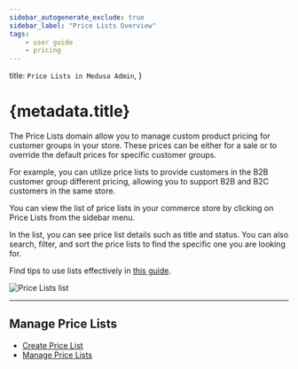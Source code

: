 ```yaml
---
sidebar_autogenerate_exclude: true
sidebar_label: "Price Lists Overview"
tags:
    - user guide
    - pricing
---
```


  title: `Price Lists in Medusa Admin`,
}

# {metadata.title}

The Price Lists domain allow you to manage custom product pricing for customer groups in your store. These prices can be either for a sale or to override the default prices for specific customer groups.

For example, you can utilize price lists to provide customers in the B2B customer group different pricing, allowing you to support B2B and B2C customers in the same store.

You can view the list of price lists in your commerce store by clicking on Price Lists from the sidebar menu.

In the list, you can see price list details such as title and status. You can also search, filter, and sort the price lists to find the specific one you are looking for.

<Note title="Tip">

Find tips to use lists effectively in [this guide](../tips/lists/page.mdx).

</Note>

![Price Lists list](https://res.cloudinary.com/dza7lstvk/image/upload/v1739958425/User%20Guide/Screenshot_2025-02-19_at_11.46.29_AM_zupks8.png)

---

## Manage Price Lists

- [Create Price List](./create/page.mdx)
- [Manage Price Lists](./manage/page.mdx)
